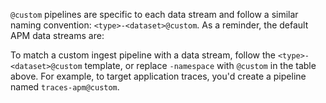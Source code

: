 

`@custom` pipelines are specific to each data stream and follow a similar naming convention: `<type>-<dataset>@custom`.
As a reminder, the default APM data streams are:

<DataStreamsTracesDataStreams />
<DataStreamsMetricsDataStreams />
<DataStreamsLogsDataStreams />

To match a custom ingest pipeline with a data stream, follow the `<type>-<dataset>@custom` template,
or replace `-namespace` with `@custom` in the table above.
For example, to target application traces, you'd create a pipeline named `traces-apm@custom`.